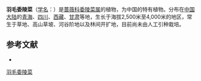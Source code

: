 {{Speciesbox
| name = 羽毛委陵菜
| status = 
| status_system = 
| image =
| genus = Potentilla
| species = plumosa
| authority = Yu et Li
}}

'''羽毛委陵菜'''（[[学名|学名]]：{{lang|la|''Potentilla plumosa''}}）是[[蔷薇科|蔷薇科]][[委陵菜属|委陵菜属]]的植物，为中国的特有植物。分布在[[中国大陆|中国大陆]]的[[青海|青海]]、[[四川|四川]]、[[西藏|西藏]]、[[甘肃|甘肃]]等地，生长于海拔2,500米至4,000米的地区，常生于草地、高山草坡、河谷阶地以及林间开扩地，目前尚未由人工引种栽培。

== 参考文献 ==
<div class="references-small">
* {{cite web| url =http://www.bioinfo.cn/db05/KmzwSpecies.php?action=view&id=19182| title =羽毛委陵菜| work =《中国高等植物数据库全库》| publisher =中国科学院微生物研究所| author =昆明植物研究所| accessdate =2009-02-25| archive-date =2016-03-05| archive-url =https://web.archive.org/web/20160305105544/http://www.bioinfo.cn/db05/KmzwSpecies.php?action=view&id=19182| dead-url =yes}}
</div>
{{Taxonbar|from=Q15228582}}

[[Category:委陵菜属|羽毛委陵菜]]


{{植物小作品}}